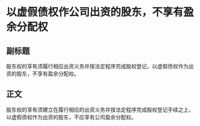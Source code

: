 # 以虚假债权作公司出资的股东，不享有盈余分配权
## 副标题
股东权的享有须履行相应出资义务并按法定程序完成股权登记，以虚假债权作为出资的股东，不享有盈余分配权。
## 正文
股东权的享有须建立在履行相应的出资义务并按法定程序完成股权登记手续之上，以虚假债权作为出资的股东，不应享有公司盈余分配权。